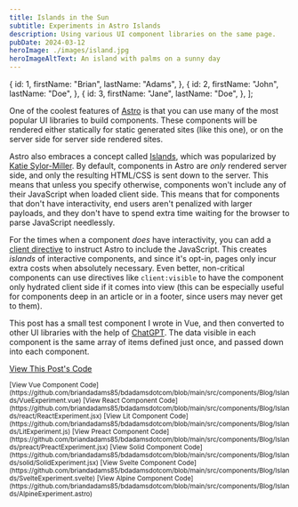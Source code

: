 ```yaml
---
title: Islands in the Sun
subtitle: Experiments in Astro Islands
description: Using various UI component libraries on the same page.
pubDate: 2024-03-12
heroImage: ./images/island.jpg
heroImageAltText: An island with palms on a sunny day
---
```





  {
    id: 1,
    firstName: "Brian",
    lastName: "Adams",
  },
  {
    id: 2,
    firstName: "John",
    lastName: "Doe",
  },
  {
    id: 3,
    firstName: "Jane",
    lastName: "Doe",
  },
];

One of the coolest features of [Astro](https://astro.build) is that you can use
many of the most popular UI libraries to build components. These components will
be rendered either statically for static generated sites (like this one), or on
the server side for server side rendered sites.

Astro also embraces a concept called
[Islands](https://docs.astro.build/en/concepts/islands/), which was popularized
by [Katie Sylor-Miller](https://sylormiller.com/). By default, components in Astro
are _only_ rendered server side, and only the resulting HTML/CSS is sent down to
the server. This means that unless you specify otherwise, components won't include
any of their JavaScript when loaded client side. This means that for components
that don't have interactivity, end users aren't penalized with larger payloads, and
they don't have to spend extra time waiting for the browser to parse JavaScript
needlessly.

For the times when a component _does_ have interactivity, you can add a
[client directive](https://docs.astro.build/en/reference/directives-reference/#client-directives)
to instruct Astro to include the JavaScript. This creates _islands_ of interactive
components, and since it's opt-in, pages only incur extra costs when absolutely
necessary. Even better, non-critical components can use directives like
`client:visible` to have the component only hydrated client side if it comes into
view (this can be especially useful for components deep in an article or in a
footer, since users may never get to them).

This post has a small test component I wrote in Vue, and then converted to other
UI libraries with the help of [ChatGPT](https://chat.openai.com/). The data visible in
each component is the same array of items defined just once, and passed down into each
component.

[View This Post's Code](https://github.com/briandadams85/bdadamsdotcom/blob/main/src/content/blog/islands.mdx)

<VueComponent client:visible data={testData} />

<small>
  [View Vue Component
  Code](https://github.com/briandadams85/bdadamsdotcom/blob/main/src/components/Blog/Islands/VueExperiment.vue)
</small>

<ReactComponent client:visible data={testData} />

<small>
  [View React Component
  Code](https://github.com/briandadams85/bdadamsdotcom/blob/main/src/components/Blog/Islands/react/ReactExperiment.jsx)
</small>

<LitComponent client:visible data={testData} />

<small>
  [View Lit Component
  Code](https://github.com/briandadams85/bdadamsdotcom/blob/main/src/components/Blog/Islands/LitExperiment.js)
</small>

<PreactComponent client:visible data={testData} />

<small>
  [View Preact Component
  Code](https://github.com/briandadams85/bdadamsdotcom/blob/main/src/components/Blog/Islands/preact/PreactExperiment.jsx)
</small>

<SolidComponent client:visible data={testData} />

<small>
  [View Solid Component
  Code](https://github.com/briandadams85/bdadamsdotcom/blob/main/src/components/Blog/Islands/solid/SolidExperiment.jsx)
</small>

<SvelteComponent client:visible data={testData} />

<small>
  [View Svelte Component
  Code](https://github.com/briandadams85/bdadamsdotcom/blob/main/src/components/Blog/Islands/SvelteExperiment.svelte)
</small>

<AlpineComponent data={testData} />

<small>
  [View Alpine Component
  Code](https://github.com/briandadams85/bdadamsdotcom/blob/main/src/components/Blog/Islands/AlpineExperiment.astro)
</small>

<Embed url="https://www.youtube.com/embed/erG5rgNYSdk?si=mJHzUT2-rR5xL-tx" />
